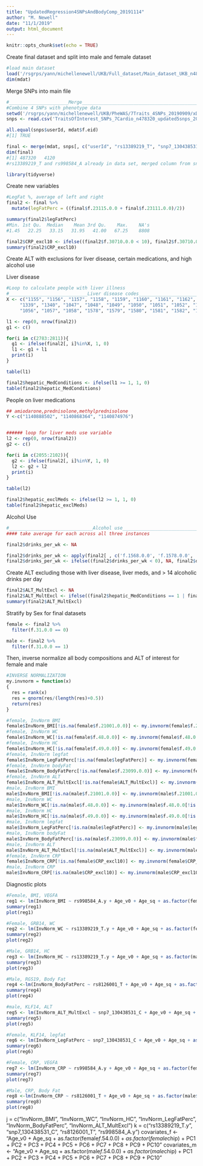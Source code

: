 ```yaml
---
title: "UpdatedRegression4SNPsAndBodyComp_20191114"
author: "M. Newell"
date: "11/1/2019"
output: html_document
---
```


```r
knitr::opts_chunk$set(echo = TRUE)
```



Create final dataset and split into male and female dataset
```r
#load main dataset
load('/rsgrps/yann/michellenewell/UKB/Full_dataset/Main_dataset_UKB_n487320_derived variables_20191014_mdat.rda')
dim(mdat)
```
Merge SNPs into main file
```r
#______________________Merge__________________________________________________________
#Combine 4 SNPs with phenotype data
setwd('/rsgrps/yann/michellenewell/UKB/PheWAS/7Traits_4SNPs_20190909/xData')
snps <- read.csv('TraitsOfInterest_SNPs_7Cardio_n478320_updated5snps_20191108.csv', header = T)

all.equal(snps$userId, mdat$f.eid)
#[1] TRUE

final <- merge(mdat, snps[, c("userId", "rs13389219_T", "snp7_130438531_C", "rs5792311_C", "rs8126001_T", "rs998584_A")], by.x = "f.eid", by.y = "userId")
dim(final)
#[1] 487320   4120
#rs13389219_T and rs998584_A already in data set, merged column from snps dataset ends in '.y'
```
```r
library(tidyverse)
```
Create new variables
```r
#LegFat %, average of left and right
final2 <- final %>%
  mutate(legFatPerc = ((final$f.23115.0.0 + final$f.23111.0.0)/2))

summary(final2$legFatPerc)
#Min. 1st Qu.  Median    Mean 3rd Qu.    Max.    NA's 
#1.45   22.25   33.15   31.95   41.00   67.25    8808 

final2$CRP_excl10 <- ifelse((final2$f.30710.0.0 < 10), final2$f.30710.0.0, NA)
summary(final2$CRP_excl10)
```







Create ALT with exclusions for liver disease, certain medications, and high alcohol use

Liver disease
```r
#Loop to calculate people with liver illness
#_____________________________Liver disease codes_________________________________________________________________________
X <- c("1155", "1156", "1157", "1158", "1159", "1160", "1161", "1162", "1163", "1164", "1165",
     "1339", "1340", "1047", "1048", "1049", "1050", "1051", "1052", "1053", "1054", "1055", 
     "1056", "1057", "1058", "1578", "1579", "1580", "1581", "1582", "1604", "1439", "1506") 

l1 <- rep(0, nrow(final2))
g1 <- c()

for(i in c(2783:2811)){
  g1 <- ifelse(final2[, i]%in%X, 1, 0)
  l1 <- g1 + l1
  print(i)
}

table(l1)

final2$hepatic_MedConditions <- ifelse(l1 >= 1, 1, 0)
table(final2$hepatic_MedConditions)
```


People on liver medications
```r
## amiodarone,prednisolone,methylprednisolone 
Y <-c("1140888502", "1140868364", "1140874976") 


###### loop for liver meds use variable
l2 <- rep(0, nrow(final2))
g2 <- c()

for(i in c(2055:2102)){
  g2 <- ifelse(final2[, i]%in%Y, 1, 0)
  l2 <- g2 + l2
  print(i)
}

table(l2) 

final2$hepatic_exclMeds <- ifelse(l2 >= 1, 1, 0)
table(final2$hepatic_exclMeds)

```
Alcohol Use
```r
#_______________________________Alcohol use____________________________________________________________________
#### take average for each across all three instances

final2$drinks_per_wk <- NA

final2$drinks_per_wk <- apply(final2[ , c('f.1568.0.0', 'f.1578.0.0', 'f.1588.0.0', 'f.1598.0.0', 'f.5364.0.0')], 1, sum, na.rm=T)
final2$drinks_per_wk <- ifelse((final2$drinks_per_wk < 0), NA, final2$drinks_per_wk)
```


Create ALT excluding those with liver disease, liver meds, and > 14 alcoholic drinks per day
```r
final2$ALT_MultExcl <- NA
final2$ALT_MultExcl <- ifelse((final2$hepatic_MedConditions == 1 | final2$hepatic_exclMeds == 1 | (final2$drinks_per_wk > 14)), NA, final2$f.30620.0.0)
summary(final2$ALT_MultExcl)

```
Stratify by Sex for final datasets
```r
female <- final2 %>%
  filter(f.31.0.0 == 0)

male <- final2 %>%
  filter(f.31.0.0 == 1)

```

Then, inverse normalize all body compositions and ALT of interest for female and male
```r
#INVERSE NORMALIZATION
my.invnorm = function(x)
{
  res = rank(x)
  res = qnorm(res/(length(res)+0.5))
  return(res)
}

#female, InvNorm BMI
female$InvNorm_BMI[!is.na(female$f.21001.0.0)] <- my.invnorm(female$f.21001.0.0[!is.na(female$f.21001.0.0)])
#female, InvNorm WC
female$InvNorm_WC[!is.na(female$f.48.0.0)] <- my.invnorm(female$f.48.0.0[!is.na(female$f.48.0.0)])
#female, InvNorm HC
female$InvNorm_HC[!is.na(female$f.49.0.0)] <- my.invnorm(female$f.49.0.0[!is.na(female$f.49.0.0)])
#female, InvNorm legfat
female$InvNorm_LegFatPerc[!is.na(female$legFatPerc)] <- my.invnorm(female$legFatPerc[!is.na(female$legFatPerc)])
#female, InvNorm bodyFat
female$InvNorm_BodyFatPerc[!is.na(female$f.23099.0.0)] <- my.invnorm(female$f.23099.0.0[!is.na(female$f.23099.0.0)])
#female, InvNorm ALT
female$InvNorm_ALT_MultExcl[!is.na(female$ALT_MultExcl)] <- my.invnorm(female$ALT_MultExcl[!is.na(female$ALT_MultExcl)])
#male, InvNorm BMI
male$InvNorm_BMI[!is.na(male$f.21001.0.0)] <- my.invnorm(male$f.21001.0.0[!is.na(male$f.21001.0.0)])
#male, InvNorm WC
male$InvNorm_WC[!is.na(male$f.48.0.0)] <- my.invnorm(male$f.48.0.0[!is.na(male$f.48.0.0)])
#male, InvNorm HC
male$InvNorm_HC[!is.na(male$f.49.0.0)] <- my.invnorm(male$f.49.0.0[!is.na(male$f.49.0.0)])
#male, InvNorm legfat
male$InvNorm_LegFatPerc[!is.na(male$legFatPerc)] <- my.invnorm(male$legFatPerc[!is.na(male$legFatPerc)])
#male, InvNorm bodyFat
male$InvNorm_BodyFatPerc[!is.na(male$f.23099.0.0)] <- my.invnorm(male$f.23099.0.0[!is.na(male$f.23099.0.0)])
#male, InvNorm ALT
male$InvNorm_ALT_MultExcl[!is.na(male$ALT_MultExcl)] <- my.invnorm(male$ALT_MultExcl[!is.na(male$ALT_MultExcl)])
#female, InvNorm CRP
female$InvNorm_CRP[!is.na(female$CRP_excl10)] <- my.invnorm(female$CRP_excl10[!is.na(female$CRP_excl10)])
#male, InvNorm CRP
male$InvNorm_CRP[!is.na(male$CRP_excl10)] <- my.invnorm(male$CRP_excl10[!is.na(male$CRP_excl10)])
```

Diagnostic plots
```r
#Female, BMI, VEGFA
reg1 <- lm(InvNorm_BMI ~ rs998584_A.y + Age_v0 + Age_sq + as.factor(female$f.54.0.0) + as.factor(female$chip) + PC1 + PC2 + PC3 + PC4 + PC5 + PC6 + PC7 + PC8 + PC9 + PC10, data = female)
summary(reg1)
plot(reg1)
```
```r
#Female, GRB14, WC
reg2 <- lm(InvNorm_WC ~ rs13389219_T.y + Age_v0 + Age_sq + as.factor(female$f.54.0.0) + as.factor(female$chip) + PC1 + PC2 + PC3 + PC4 + PC5 + PC6 + PC7 + PC8 + PC9 + PC10, data = female)
summary(reg2)
plot(reg2)
```
```r
#Male, GRB14, HC
reg3 <- lm(InvNorm_HC ~ rs13389219_T.y + Age_v0 + Age_sq + as.factor(male$f.54.0.0) + as.factor(male$chip) + PC1 + PC2 + PC3 + PC4 + PC5 + PC6 + PC7 + PC8 + PC9 + PC10, data = male)
summary(reg3)
plot(reg3)
```
```r
#Male, RGS19, Body Fat
reg4 <-lm(InvNorm_BodyFatPerc ~ rs8126001_T + Age_v0 + Age_sq + as.factor(male$f.54.0.0) + as.factor(male$chip) + PC1 + PC2 + PC3 + PC4 + PC5 + PC6 + PC7 + PC8 + PC9 + PC10, data = male)
summary(reg4)
plot(reg4)
```
```r
#male, KLF14, ALT
reg5 <- lm(InvNorm_ALT_MultExcl ~ snp7_130438531_C + Age_v0 + Age_sq + as.factor(male$f.54.0.0) + as.factor(male$chip) + PC1 + PC2 + PC3 + PC4 + PC5 + PC6 + PC7 + PC8 + PC9 + PC10, data = male)
summary(reg5)
plot(reg5)
```
```r
#Female, KLF14, legfat
reg6 <- lm(InvNorm_LegFatPerc ~ snp7_130438531_C + Age_v0 + Age_sq + as.factor(female$f.54.0.0) + as.factor(female$chip) + PC1 + PC2 + PC3 + PC4 + PC5 + PC6 + PC7 + PC8 + PC9 + PC10, data = female)
summary(reg6)
plot(reg6)
```

```r
#Female, CRP, VEGFA
reg7 <- lm(InvNorm_CRP ~ rs998584_A.y + Age_v0 + Age_sq + as.factor(female$f.54.0.0) + as.factor(female$chip) + PC1 + PC2 + PC3 + PC4 + PC5 + PC6 + PC7 + PC8 + PC9 + PC10, data = female)
summary(reg7)
plot(reg7)
```
```r
#Male, CRP, Body Fat
reg8 <-lm(InvNorm_CRP ~ rs8126001_T + Age_v0 + Age_sq + as.factor(male$f.54.0.0) + as.factor(male$chip) + PC1 + PC2 + PC3 + PC4 + PC5 + PC6 + PC7 + PC8 + PC9 + PC10, data = male)
summary(reg8)
plot(reg8)
```


j = c("InvNorm_BMI", "InvNorm_WC", "InvNorm_HC", "InvNorm_LegFatPerc", "InvNorm_BodyFatPerc", "InvNorm_ALT_MultExcl")
k = c("rs13389219_T.y", "snp7_130438531_C", "rs8126001_T", "rs998584_A.y")
covariates_f <- "Age_v0 + Age_sq + as.factor(female$f.54.0.0) + as.factor(female$chip) + PC1 + PC2 + PC3 + PC4 + PC5 + PC6 + PC7 + PC8 + PC9 + PC10"
covariates_m <- "Age_v0 + Age_sq + as.factor(male$f.54.0.0) + as.factor(male$chip) + PC1 + PC2 + PC3 + PC4 + PC5 + PC6 + PC7 + PC8 + PC9 + PC10"






